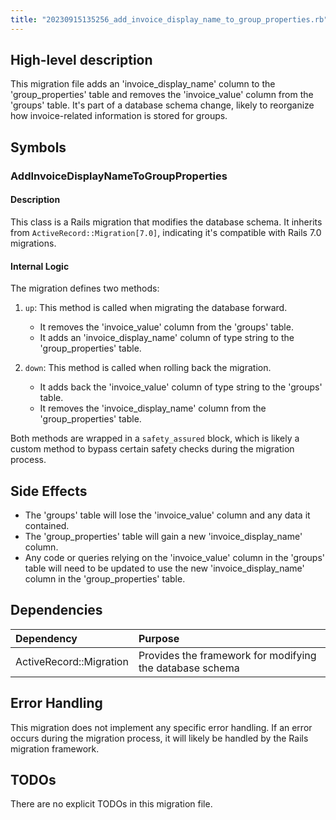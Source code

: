 ```yaml
---
title: "20230915135256_add_invoice_display_name_to_group_properties.rb"
---
```


## High-level description
This migration file adds an 'invoice_display_name' column to the 'group_properties' table and removes the 'invoice_value' column from the 'groups' table. It's part of a database schema change, likely to reorganize how invoice-related information is stored for groups.

## Symbols

### AddInvoiceDisplayNameToGroupProperties
#### Description
This class is a Rails migration that modifies the database schema. It inherits from `ActiveRecord::Migration[7.0]`, indicating it's compatible with Rails 7.0 migrations.

#### Internal Logic
The migration defines two methods:

1. `up`: This method is called when migrating the database forward.
   - It removes the 'invoice_value' column from the 'groups' table.
   - It adds an 'invoice_display_name' column of type string to the 'group_properties' table.

2. `down`: This method is called when rolling back the migration.
   - It adds back the 'invoice_value' column of type string to the 'groups' table.
   - It removes the 'invoice_display_name' column from the 'group_properties' table.

Both methods are wrapped in a `safety_assured` block, which is likely a custom method to bypass certain safety checks during the migration process.

## Side Effects
- The 'groups' table will lose the 'invoice_value' column and any data it contained.
- The 'group_properties' table will gain a new 'invoice_display_name' column.
- Any code or queries relying on the 'invoice_value' column in the 'groups' table will need to be updated to use the new 'invoice_display_name' column in the 'group_properties' table.

## Dependencies
| Dependency | Purpose |
|:-----------|:--------|
| ActiveRecord::Migration | Provides the framework for modifying the database schema |

## Error Handling
This migration does not implement any specific error handling. If an error occurs during the migration process, it will likely be handled by the Rails migration framework.

## TODOs
There are no explicit TODOs in this migration file.
